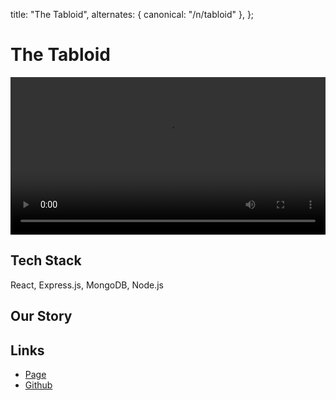 
  title: "The Tabloid",
  alternates: { canonical: "/n/tabloid" },
};

# The Tabloid

<AnimatedName />
<div style={{ maxWidth: "100%", marginBottom: "2rem" }}>
  <video autoPlay loop width="100%" style={{ maxWidth: "100%" }}>
    <source
      src="https://xkkrtgxdkuolnlfvcpey.supabase.co/storage/v1/object/public/videos//Screen%20Recording%202025-03-10%20at%203.03.48%20PM.mov"
      type="video/mp4"
    />
    Your browser does not support the video tag.
  </video>
</div>

## Tech Stack

React, Express.js, MongoDB, Node.js

## Our Story

## Links

- [Page](https://the-tabloid.com)
- [Github]()
